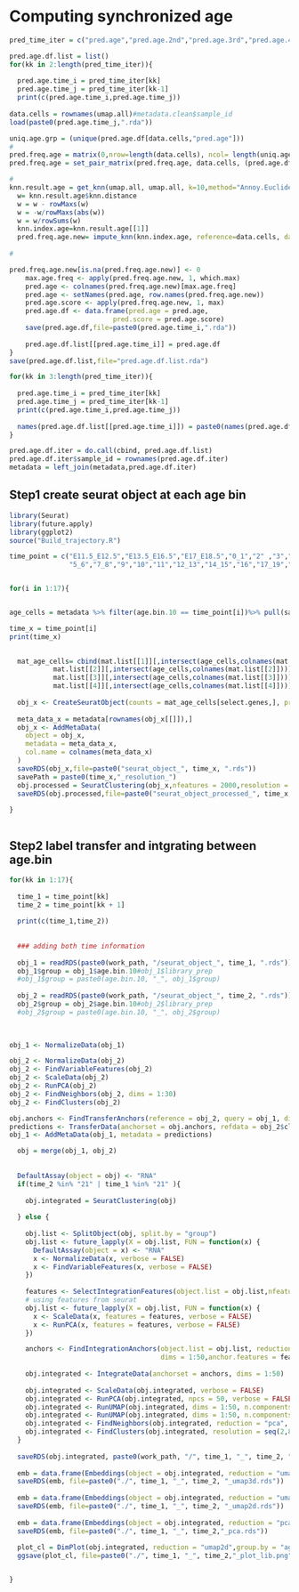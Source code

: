 
# Computing synchronized age
```r
pred_time_iter = c("pred.age","pred.age.2nd","pred.age.3rd","pred.age.4th","pred.age.5th","pred.age.6th","pred.age.7th","pred.age.8th","pred.age.9th","pred.age.10th")

pred.age.df.list = list()
for(kk in 2:length(pred_time_iter)){
  
  pred.age.time_i = pred_time_iter[kk]
  pred.age.time_j = pred_time_iter[kk-1]
  print(c(pred.age.time_i,pred.age.time_j))
  
data.cells = rownames(umap.all)#metadata.clean$sample_id
load(paste0(pred.age.time_j,".rda"))

uniq.age.grp = (unique(pred.age.df[data.cells,"pred.age"]))
#
pred.freq.age = matrix(0,nrow=length(data.cells), ncol= length(uniq.age.grp), dimnames=list(data.cells, uniq.age.grp))
pred.freq.age = set_pair_matrix(pred.freq.age, data.cells, (pred.age.df[data.cells,"pred.age"]), rep(1, length(data.cells)))

#
knn.result.age = get_knn(umap.all, umap.all, k=10,method="Annoy.Euclidean",transposed=FALSE, return.distance=TRUE)
  w= knn.result.age$knn.distance
  w = w - rowMaxs(w)
  w = -w/rowMaxs(abs(w))
  w = w/rowSums(w)
  knn.index.age=knn.result.age[[1]]
  pred.freq.age.new= impute_knn(knn.index.age, reference=data.cells, dat=pred.freq.age, w=w,transpose_input=TRUE, transpose_output=TRUE)
  
#

pred.freq.age.new[is.na(pred.freq.age.new)] <- 0
    max.age.freq <- apply(pred.freq.age.new, 1, which.max)
    pred.age <- colnames(pred.freq.age.new)[max.age.freq]
    pred.age <- setNames(pred.age, row.names(pred.freq.age.new))
    pred.age.score <- apply(pred.freq.age.new, 1, max)
    pred.age.df <- data.frame(pred.age = pred.age, 
                          pred.score = pred.age.score)
    save(pred.age.df,file=paste0(pred.age.time_i,".rda"))
    
    pred.age.df.list[[pred.age.time_i]] = pred.age.df
}
save(pred.age.df.list,file="pred.age.df.list.rda")

for(kk in 3:length(pred_time_iter)){
  
  pred.age.time_i = pred_time_iter[kk]
  pred.age.time_j = pred_time_iter[kk-1]
  print(c(pred.age.time_i,pred.age.time_j))
  
  names(pred.age.df.list[[pred.age.time_i]]) = paste0(names(pred.age.df.list[[pred.age.time_i]]),".",kk)
}

pred.age.df.iter = do.call(cbind, pred.age.df.list)
pred.age.df.iter$sample_id = rownames(pred.age.df.iter)
metadata = left_join(metadata,pred.age.df.iter)

```

## Step1 create seurat object at each age bin
```r
library(Seurat)
library(future.apply)
library(ggplot2)
source("Build_trajectory.R")

time_point = c("E11.5_E12.5","E13.5_E16.5","E17_E18.5","0_1","2" ,"3","4",
               "5_6","7_8","9","10","11","12_13","14_15","16","17_19","20_28","54_68")


for(i in 1:17){


age_cells = metadata %>% filter(age.bin.10 == time_point[i])%>% pull(sample_id)

time_x = time_point[i]
print(time_x)
  

  mat_age_cells= cbind(mat.list[[1]][,intersect(age_cells,colnames(mat.list[[1]]))],
           mat.list[[2]][,intersect(age_cells,colnames(mat.list[[2]]))],
           mat.list[[3]][,intersect(age_cells,colnames(mat.list[[3]]))],
           mat.list[[4]][,intersect(age_cells,colnames(mat.list[[4]]))])
  
  obj_x <- CreateSeuratObject(counts = mat_age_cells[select.genes,], project = time_x)
  
  meta_data_x = metadata[rownames(obj_x[[]]),]
  obj_x <- AddMetaData(
    object = obj_x,
    metadata = meta_data_x,
    col.name = colnames(meta_data_x)
  )
  saveRDS(obj_x,file=paste0("seurat_object_", time_x, ".rds"))
  savePath = paste0(time_x,"_resolution_")
  obj.processed = SeuratClustering(obj_x,nfeatures = 2000,resolution = seq(2,8,2), savePath=savePath)
  saveRDS(obj.processed,file=paste0("seurat_object_processed_", time_x, "_resolution.rds"))# using different resolution
  
}



```


## Step2 label transfer and intgrating between age.bin

```r
for(kk in 1:17){
  
  time_1 = time_point[kk]
  time_2 = time_point[kk + 1]
  
  print(c(time_1,time_2))
  
  
  ### adding both time information
  
  obj_1 = readRDS(paste0(work_path, "/seurat_object_", time_1, ".rds"))
  obj_1$group = obj_1$age.bin.10#obj_1$library_prep 
  #obj_1$group = paste0(age.bin.10, "_", obj_1$group)
  
  obj_2 = readRDS(paste0(work_path, "/seurat_object_", time_2, ".rds"))
  obj_2$group = obj_2$age.bin.10#obj_2$library_prep 
  #obj_2$group = paste0(age.bin.10, "_", obj_2$group)

  
  
obj_1 <- NormalizeData(obj_1)

obj_2 <- NormalizeData(obj_2)
obj_2 <- FindVariableFeatures(obj_2)
obj_2 <- ScaleData(obj_2)
obj_2 <- RunPCA(obj_2)
obj_2 <- FindNeighbors(obj_2, dims = 1:30)
obj_2 <- FindClusters(obj_2)

obj.anchors <- FindTransferAnchors(reference = obj_2, query = obj_1, dims = 1:30,reduction="rpca")
predictions <- TransferData(anchorset = obj.anchors, refdata = obj_2$cluster_label, dims = 1:30)
obj_1 <- AddMetaData(obj_1, metadata = predictions)

  obj = merge(obj_1, obj_2)
 
  
  DefaultAssay(object = obj) <- "RNA"
  if(time_2 %in% "21" | time_1 %in% "21" ){
    
    obj.integrated = SeuratClustering(obj)
    
  } else {
    
    obj.list <- SplitObject(obj, split.by = "group")
    obj.list <- future_lapply(X = obj.list, FUN = function(x) {
      DefaultAssay(object = x) <- "RNA"
      x <- NormalizeData(x, verbose = FALSE)
      x <- FindVariableFeatures(x, verbose = FALSE)
    })
    
    features <- SelectIntegrationFeatures(object.list = obj.list,nfeatures = 2000)
    # using features from seurat
    obj.list <- future_lapply(X = obj.list, FUN = function(x) {
      x <- ScaleData(x, features = features, verbose = FALSE)
      x <- RunPCA(x, features = features, verbose = FALSE)
    })

    anchors <- FindIntegrationAnchors(object.list = obj.list, reduction = "rpca", 
                                      dims = 1:50,anchor.features = features)
    
    obj.integrated <- IntegrateData(anchorset = anchors, dims = 1:50)
    
    obj.integrated <- ScaleData(obj.integrated, verbose = FALSE)
    obj.integrated <- RunPCA(obj.integrated, npcs = 50, verbose = FALSE)
    obj.integrated <- RunUMAP(obj.integrated, dims = 1:50, n.components = 3,reduction.name = "umap3d", min.dist = 0.75)
    obj.integrated <- RunUMAP(obj.integrated, dims = 1:50, n.components = 2, reduction.name = "umap2d",min.dist = 0.75)
    obj.integrated <- FindNeighbors(obj.integrated, reduction = "pca", dims = 1:50)
    obj.integrated <- FindClusters(obj.integrated, resolution = seq(2,8,2),save.SNN = T, do.sparse = T)
  }
  
  saveRDS(obj.integrated, paste0(work_path, "/", time_1, "_", time_2, ".rds"))
  
  emb = data.frame(Embeddings(object = obj.integrated, reduction = "umap3d"))
  saveRDS(emb, file=paste0("./", time_1, "_", time_2, "_umap3d.rds"))
  
  emb = data.frame(Embeddings(object = obj.integrated, reduction = "umap2d"))
  saveRDS(emb, file=paste0("./", time_1, "_", time_2, "_umap2d.rds"))
  
  emb = data.frame(Embeddings(object = obj.integrated, reduction = "pca"))
  saveRDS(emb, file=paste0("./", time_1, "_", time_2,"_pca.rds"))
  
  plot_cl = DimPlot(obj.integrated, reduction = "umap2d",group.by = "age.bin.10",split.by="age.bin.10")
  ggsave(plot_cl, file=paste0("./", time_1, "_", time_2,"_plot_lib.png"),height=15, width=20)


}

```


